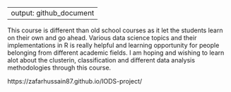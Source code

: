 
---
output: github_document
---


This course is different than old school courses as it let the students learn on their own and go ahead. Various data science topics and their implementations in R is really helpful and learning opportunity for people belonging from different academic fields. 
I am hoping and wishing to learn alot about the clusterin, classification and different data analysis methodologies through this course.

https://zafarhussain87.github.io/IODS-project/
